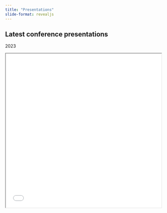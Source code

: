 ```yaml
---
title: "Presentations"
slide-format: revealjs
---
```


## Latest conference presentations

2023

<div>
```{=html}
<iframe src="atlanta/" width="100%" height="500px"> </iframe>
```
</div>

